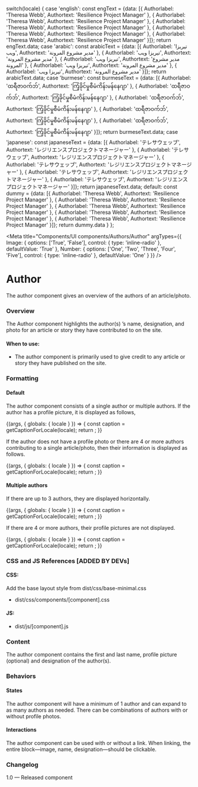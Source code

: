 
  switch(locale) {
    case 'english': const engText = {data: [{
      Authorlabel: 'Theresa Webb',
      Authortext: 'Resilience Project Manager'
    },
    {
      Authorlabel: 'Theresa Webb',
      Authortext: 'Resilience Project Manager'
    },
    {
      Authorlabel: 'Theresa Webb',
      Authortext: 'Resilience Project Manager'
    },
    {
      Authorlabel: 'Theresa Webb',
      Authortext: 'Resilience Project Manager'
    },
    {
      Authorlabel: 'Theresa Webb',
      Authortext: 'Resilience Project Manager'
    }]}; return engText.data;
    case 'arabic': const arabicText = {data: [{
      Authorlabel: 'تيريزا ويب',
      Authortext: 'مدير مشروع المرونة'
    },
    {
      Authorlabel: 'تيريزا ويب',
      Authortext: 'مدير مشروع المرونة'
    },
    {
      Authorlabel: 'تيريزا ويب',
      Authortext: 'مدير مشروع المرونة'
    },
    {
      Authorlabel: 'تيريزا ويب',
      Authortext: 'مدير مشروع المرونة'
    },
    {
      Authorlabel: 'تيريزا ويب',
      Authortext: 'مدير مشروع المرونة'
    }]}; return arabicText.data;
    case 'burmese': const burmeseText = {data: [{
      Authorlabel: 'ထရီဇာဝက်ဘ်',
      Authortext: 'ကြံ့ခိုင်မှုစီမံကိန်းမန်နေဂျာ'
    },
    {
      Authorlabel: 'ထရီဇာဝက်ဘ်',
      Authortext: 'ကြံ့ခိုင်မှုစီမံကိန်းမန်နေဂျာ'
    },
    {
      Authorlabel: 'ထရီဇာဝက်ဘ်',
      Authortext: 'ကြံ့ခိုင်မှုစီမံကိန်းမန်နေဂျာ'
    },
    {
      Authorlabel: 'ထရီဇာဝက်ဘ်',
      Authortext: 'ကြံ့ခိုင်မှုစီမံကိန်းမန်နေဂျာ'
    },
    {
      Authorlabel: 'ထရီဇာဝက်ဘ်',
      Authortext: 'ကြံ့ခိုင်မှုစီမံကိန်းမန်နေဂျာ'
    }]}; return burmeseText.data;
    case 'japanese': const japaneseText = {data: [{
      Authorlabel: 'テレサウェッブ',
      Authortext: 'レジリエンスプロジェクトマネージャー'
    },
    {
      Authorlabel: 'テレサウェッブ',
      Authortext: 'レジリエンスプロジェクトマネージャー'
    },
    {
      Authorlabel: 'テレサウェッブ',
      Authortext: 'レジリエンスプロジェクトマネージャー'
    },
    {
      Authorlabel: 'テレサウェッブ',
      Authortext: 'レジリエンスプロジェクトマネージャー'
    },
    {
      Authorlabel: 'テレサウェッブ',
      Authortext: 'レジリエンスプロジェクトマネージャー'
    }]}; return japaneseText.data;
    default:
      const dummy =  {data: [{
        Authorlabel: 'Theresa Webb',
        Authortext: 'Resilience Project Manager'
      },
      {
        Authorlabel: 'Theresa Webb',
        Authortext: 'Resilience Project Manager'
      },
      {
        Authorlabel: 'Theresa Webb',
        Authortext: 'Resilience Project Manager'
      },
      {
        Authorlabel: 'Theresa Webb',
        Authortext: 'Resilience Project Manager'
      },
      {
        Authorlabel: 'Theresa Webb',
        Authortext: 'Resilience Project Manager'
      }]};
    return dummy.data
  }
};

<Meta 
  title="Components/UI components/Authors/Author" 
  argTypes={{
    Image: {
      options: ['True', 'False'],
      control: { type: 'inline-radio' },
      defaultValue: 'True'
    },
    Number: {
      options: ['One', 'Two', 'Three', 'Four', 'Five'],
      control: { type: 'inline-radio' },
      defaultValue: 'One'
    }
  }}
/>

# Author
The author component gives an overview of the authors of an article/photo.

### Overview

The Author component highlights the author(s) ’s name, designation, and photo for an article or story they have contributed to on the site.

#### When to use:

- The author component is primarily used to give credit to any article or story they have published on the site.

### Formatting

#### Default
The author component consists of a single author or multiple authors.
If the author has a profile picture, it is displayed as follows,

<Canvas>
  <Story name="With picture">
    {(args, { globals: { locale } }) => {
      const caption = getCaptionForLocale(locale);
      return <Author image={user} alt='Headshot of XYZ' data={caption} {...args} Image="True"></Author>;
    }}
  </Story>
</Canvas>

If the author does not have a profile photo or there are 4 or more authors contributing to a single article/photo, then their information is displayed as follows.

<Canvas>
  <Story name="Without picture">
    {(args, { globals: { locale } }) => {
      const caption = getCaptionForLocale(locale);
      return <Author image={user} alt='Headshot of XYZ' data={caption} {...args} Image="False"></Author>;
    }}
  </Story>
</Canvas>

#### Multiple authors

If there are up to 3 authors, they are displayed horizontally.

<Canvas>
  <Story name="Multiple authors with picture">
    {(args, { globals: { locale } }) => {
      const caption = getCaptionForLocale(locale);
      return <Author Image="False" image={user} alt='Headshot of XYZ' data={caption} {...args} Number="Three"></Author>;
    }}
  </Story>
</Canvas>


If there are 4 or more authors, their profile pictures are not displayed.

<Canvas>
  <Story name="Multiple authors without picture">
    {(args, { globals: { locale } }) => {
      const caption = getCaptionForLocale(locale);
      return <Author Image="False" image={user} alt='Headshot of XYZ' data={caption} {...args} Number="Four" Image="False"></Author>;
    }}
  </Story>
</Canvas>

### CSS and JS References [ADDED BY DEVs]

#### CSS:
Add the base layout style from dist/css/base-minimal.css
- dist/css/components/[component].css

#### JS:
- dist/js/[component].js


### Content
The author component contains the first and last name, profile picture (optional) and designation of the author(s).

### Behaviors

#### States

The author component will have a minimum of 1 author and can expand to as many authors as needed. There can be combinations of authors with or without profile photos.

#### Interactions

The author component can be used with or without a link. When linking, the entire block—image, name, designation—should be clickable. 

### Changelog
1.0 — Released component